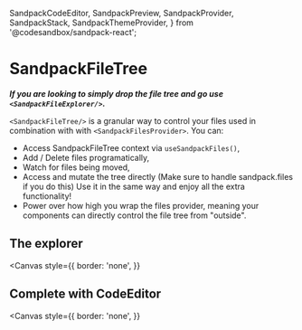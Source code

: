 
  SandpackCodeEditor,
  SandpackPreview,
  SandpackProvider,
  SandpackStack,
  SandpackThemeProvider,
} from '@codesandbox/sandpack-react';

<Meta title="SandpackFileTree" component={SandpackFileTree} />

# SandpackFileTree

**_If you are looking to simply drop the file tree and go use `<SandpackFileExplorer/>`._**

`<SandpackFileTree/>` is a granular way to control your files used in combination with with `<SandpackFilesProvider>`.
You can:

- Access SandpackFileTree context via `useSandpackFiles()`,
- Add / Delete files programatically,
- Watch for files being moved,
- Access and mutate the tree directly (Make sure to handle sandpack.files if you do this)
  Use it in the same way and enjoy all the extra functionality!
- Power over how high you wrap the files provider, meaning your components can directly control the file tree from "outside".

## The explorer

<Canvas
  style={{
    border: 'none',
  }}
>
  <Story name="Standalone">
    <SandpackProvider theme={nightOwl} template="react-ts">
      <SandpackFilesProvider>
        <SandpackFileTree />
      </SandpackFilesProvider>
    </SandpackProvider>
  </Story>
</Canvas>

## Complete with CodeEditor

<Canvas
  style={{
    border: 'none',
  }}
>
  <Story name="Complete">
    <SandpackProvider theme={nightOwl} template="react-ts">
      <SandpackStack>
        <div
          style={{
            display: 'flex',
            width: '100%',
            minHeight: '300px',
            maxHeight: '300px',
          }}
        >
          <div
            style={{
              minWidth: '150px',
              maxWidth: '300px',
              overflow: 'hidden',
            }}
          >
            <SandpackFilesProvider>
              <SandpackFileTree />
            </SandpackFilesProvider>
          </div>
          <div style={{ flex: 'min-content' }}>
            <SandpackCodeEditor
              wrapContent
              style={{
                minHeight: '100%',
                maxHeight: '100%',
                overflow: 'auto',
              }}
              showTabs
              closableTabs
              showInlineErrors
              showLineNumbers
            />
          </div>
        </div>
        <SandpackPreview />
      </SandpackStack>
    </SandpackProvider>
  </Story>
</Canvas>
